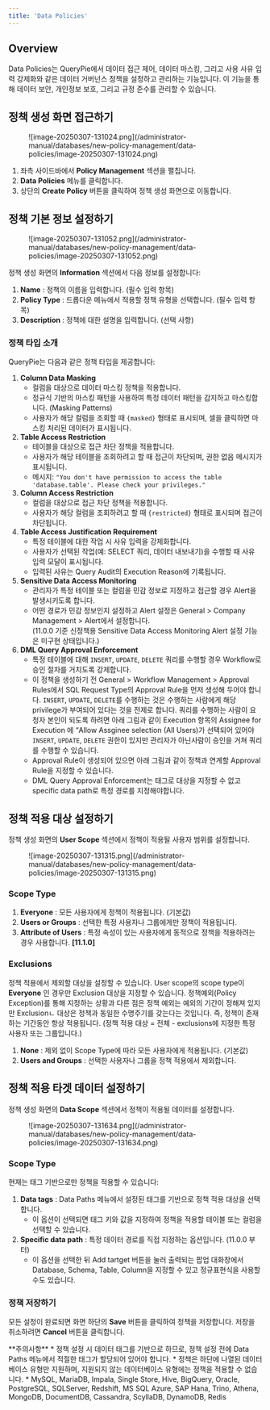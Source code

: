 ```yaml
---
title: 'Data Policies'
---
```



## Overview

Data Policies는 QueryPie에서 데이터 접근 제어, 데이터 마스킹, 그리고 사용 사유 입력 강제화와 같은 데이터 거버넌스 정책을 설정하고 관리하는 기능입니다. 이 기능을 통해 데이터 보안, 개인정보 보호, 그리고 규정 준수를 관리할 수 있습니다.


## 정책 생성 화면 접근하기

<figure data-layout="center" data-align="center">
![image-20250307-131024.png](/administrator-manual/databases/new-policy-management/data-policies/image-20250307-131024.png)
</figure>

1. 좌측 사이드바에서  **Policy Management**  섹션을 펼칩니다.
2.  **Data Policies**  메뉴를 클릭합니다.
3. 상단의  **Create Policy**  버튼을 클릭하여 정책 생성 화면으로 이동합니다.


## 정책 기본 정보 설정하기

<figure data-layout="center" data-align="center">
![image-20250307-131052.png](/administrator-manual/databases/new-policy-management/data-policies/image-20250307-131052.png)
</figure>

정책 생성 화면의  **Information**  섹션에서 다음 정보를 설정합니다:

1.  **Name** : 정책의 이름을 입력합니다. (필수 입력 항목)
2.  **Policy Type** : 드롭다운 메뉴에서 적용할 정책 유형을 선택합니다. (필수 입력 항목)
3.  **Description** : 정책에 대한 설명을 입력합니다. (선택 사항)


### 정책 타입 소개

QueryPie는 다음과 같은 정책 타입을 제공합니다:

1.  **Column Data Masking** 
    * 컬럼을 대상으로 데이터 마스킹 정책을 적용합니다. 
    * 정규식 기반의 마스킹 패턴을 사용하여 특정 데이터 패턴을 감지하고 마스킹합니다. (Masking Patterns)
    * 사용자가 해당 컬럼을 조회할 때 `{masked}` 형태로 표시되며, 셀을 클릭하면 마스킹 처리된 데이터가 표시됩니다.<br/>
2.  **Table Access Restriction** 
    * 테이블을 대상으로 접근 차단 정책을 적용합니다.
    * 사용자가 해당 테이블을 조회하려고 할 때 접근이 차단되며, 권한 없음 메시지가 표시됩니다.
    * 메시지: `"You don't have permission to access the table 'database.table'. Please check your privileges."`<br/>
3.  **Column Access Restriction** 
    * 컬럼을 대상으로 접근 차단 정책을 적용합니다.
    * 사용자가 해당 컬럼을 조회하려고 할 때 `{restricted}` 형태로 표시되며 접근이 차단됩니다.<br/>
4.  **Table Access Justification Requirement** 
    * 특정 테이블에 대한 작업 시 사유 입력을 강제화합니다.
    * 사용자가 선택된 작업(예: SELECT 쿼리, 데이터 내보내기)을 수행할 때 사유 입력 모달이 표시됩니다.
    * 입력된 사유는 Query Audit의 Execution Reason에 기록됩니다.<br/>
5.  **Sensitive Data Access Monitoring** 
    * 관리자가 특정 테이블 또는 컬럼을 민감 정보로 지정하고 접근할 경우 Alert을 발생시키도록 합니다.
    * 어떤 경로가 민감 정보인지 설정하고 Alert 설정은 General &gt; Company Management &gt; Alert에서 설정합니다.<br/>(11.0.0 기준 신정책용 Sensitive Data Access Monitoring Alert 설정 기능은 미구현 상태입니다.)
6.  **DML Query Approval Enforcement**  
    * 특정 테이블에 대해 `INSERT`, `UPDATE`, `DELETE` 쿼리를 수행할 경우 Workflow로 승인 절차를 거치도록 강제합니다.
    * 이 정책을 생성하기 전 General &gt; Workflow Management &gt; Approval Rules에서 SQL Request Type의 Approval Rule을 먼저 생성해 두어야 합니다. `INSERT`, `UPDATE`, `DELETE`를 수행하는 것은 수행하는 사람에게 해당 privilege가 부여되어 있다는 것을 전제로 합니다. 쿼리를 수행하는 사람이 요청자 본인이 되도록 하려면 아래 그림과 같이 Execution 항목의 Assignee for Execution 에 “Allow Assginee selection (All Users)가 선택되어 있어야 `INSERT`, `UPDATE`, `DELETE` 권한이 있지만 관리자가 아닌사람이 승인을 거쳐 쿼리를 수행할 수 있습니다.<br/>
    *  Approval Rule이 생성되어 있으면 아래 그림과 같이 정책과 연계할 Approval Rule을 지정할 수 있습니다.<br/>
    * DML Query Approval Enforcement는 태그로 대상을 지정할 수 없고 specific data path로 특정 경로를 지정해야합니다.

## 정책 적용 대상 설정하기

정책 생성 화면의  **User Scope**  섹션에서 정책이 적용될 사용자 범위를 설정합니다.

<figure data-layout="center" data-align="center">
![image-20250307-131315.png](/administrator-manual/databases/new-policy-management/data-policies/image-20250307-131315.png)
</figure>

### Scope Type

1.  **Everyone** : 모든 사용자에게 정책이 적용됩니다. (기본값)
2.  **Users or Groups** : 선택한 특정 사용자나 그룹에게만 정책이 적용됩니다.
3.  **Attribute of Users**  : 특정 속성이 있는 사용자에게 동적으로 정책을 적용하려는 경우 사용합니다. **[11.1.0]** 

### Exclusions

정책 적용에서 제외할 대상을 설정할 수 있습니다. User scope의 scope type이  **Everyone** 인 경우만 Exclusion 대상을 지정할 수 있습니다. 정책예외(Policy Exception)를 통해 지정하는 상황과 다른 점은 정책 예외는 예외의 기간이 정해져 있지만 Exclusionㄴ 대상은 정책과 동일한 수명주기를 갖는다는 것입니다. 즉, 정책이 존재하는 기간동안 항상 적용됩니다. (정책 적용 대상 = 전체 - exclusions에 지정한 특정 사용자 또는 그룹입니다.)

1.  **None** : 제외 없이 Scope Type에 따라 모든 사용자에게 적용됩니다. (기본값)
2.  **Users and Groups** : 선택한 사용자나 그룹을 정책 적용에서 제외합니다. 


## 정책 적용 타겟 데이터 설정하기

정책 생성 화면의  **Data Scope**  섹션에서 정책이 적용될 데이터를 설정합니다.

<figure data-layout="center" data-align="center">
![image-20250307-131634.png](/administrator-manual/databases/new-policy-management/data-policies/image-20250307-131634.png)
</figure>

### Scope Type

현재는 태그 기반으로만 정책을 적용할 수 있습니다:

1.  **Data tags** : Data Paths 메뉴에서 설정된 태그를 기반으로 정책 적용 대상을 선택합니다.
    * 이 옵션이 선택되면 태그 키와 값을 지정하여 정책을 적용할 테이블 또는 컬럼을 선택할 수 있습니다.
2.  **Specific data path** : 특정 데이터 경로를 직접 지정하는 옵션입니다. (11.0.0 부터)
    * 이 옵션을 선택한 뒤 Add tartget 버튼을 눌러 출력되는 팝업 대화창에서 Database, Schema, Table, Column을 지정할 수 있고 정규표현식을 사용할 수도 있습니다. 


### 정책 저장하기

모든 설정이 완료되면 화면 하단의  **Save**  버튼을 클릭하여 정책을 저장합니다. 저장을 취소하려면  **Cancel**  버튼을 클릭합니다.


<Callout type="important">
**주의사항**
* 정책 설정 시 데이터 태그를 기반으로 하므로, 정책 설정 전에 Data Paths 메뉴에서 적절한 태그가 할당되어 있어야 합니다.
* 정책은 하단에 나열된 데이터베이스 유형만 지원하며, 지원되지 않는 데이터베이스 유형에는 정책을 적용할 수 없습니다.
    *  MySQL, MariaDB, Impala, Single Store, Hive, BigQuery, Oracle, PostgreSQL, SQLServer, Redshift, MS SQL Azure, SAP Hana, Trino, Athena, MongoDB, DocumentDB, Cassandra, ScyllaDB, DynamoDB, Redis
</Callout>
